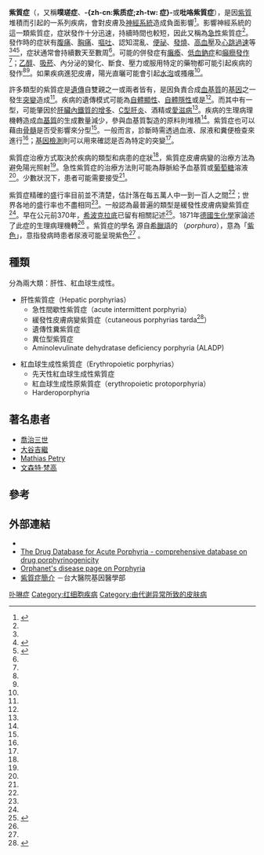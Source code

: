 {{medical}}
{{noteTA|G1=生命科学|
|T=zh-hans:紫質症; zh-cn:卟啉症; zh-tw:紫質症;
|1=zh-hans:紫質症; zh-cn:卟啉症; zh-tw:紫質症;
|2=zh-hans:血红素; zh-cn:血红素; zh-tw:血基質;
}}
{{Infobox disease
|Name = 紫質症<br>{{small|Porphyria}}
|Image =
|Caption =
|DiseasesDB =
|ICD10 = {{ICD10|E|80|0|e|70}}-{{ICD10|E|80|2|e|70}}
|ICD9 = {{ICD9|277.1}}
|ICDO =
|OMIM =
|MedlinePlus = 001208
|eMedicineSubj =
|eMedicineTopic =
|MeshName = Porphyrias
|MeshNumber = C17.800.849.617
}}
<!-- Definition and symptoms -->
'''紫質症'''（{{lang-en|Porphyria}}，又稱'''噗瑳症'''、'''-{zh-cn:紫质症;zh-tw:{{zy|卟|ㄅㄨˇ}} {{zy|啉|ㄌㄧㄣˊ}}症}-'''或'''吡咯紫質症'''），是因[[紫質|紫質]]堆積而引起的一系列疾病，會對皮膚及[[神經系統|神經系統]]造成負面影響<ref name=NIH2009GHR>{{cite web|title=porphyria|url=https://ghr.nlm.nih.gov/condition/porphyria|website=GHR|accessdate=2016-10-26|date=July 2009|deadurl=no|archiveurl=https://web.archive.org/web/20161026080542/https://ghr.nlm.nih.gov/condition/porphyria|archivedate=2016-10-26|df=dmy-all}}</ref>。影響神經系統的這一類紫質症，症狀發作十分迅速，持續時間也較短，因此又稱為[[急性|急性]]紫質症<ref name=NIH2009GHR/>。發作時的症狀有[[腹痛|腹痛]]、[[胸痛|胸痛]]、[[嘔吐|嘔吐]]、認知混亂、[[便祕|便祕]]、[[發燒|發燒]]、[[高血壓|高血壓]]及[[心跳過速|心跳過速]]等<ref name=NIH2009GHR/><ref name=NIH2014>{{cite web|title=Porphyria|url=https://www.niddk.nih.gov/health-information/health-topics/liver-disease/porphyria/Pages/facts.aspx|website=NIDDK|accessdate=2016-10-25|date=February 2014|deadurl=yes|archiveurl=https://web.archive.org/web/20161026081818/https://www.niddk.nih.gov/health-information/health-topics/liver-disease/porphyria/Pages/facts.aspx|archivedate=2016-10-26|df=dmy-all}}</ref><ref name=Stein2017>{{cite journal |last1=Stein |first1=PE |last2=Badminton |first2=MN |last3=Rees |first3=DC |title=Update review of the acute porphyrias |journal=British Journal of Haematology|date=February 2017|volume=176|issue=4|pages=527–538|doi=10.1111/bjh.14459|pmid=27982422}}</ref>，症狀通常會持續數天至數周<ref name=NIH2014/>。可能的併發症有[[癱瘓|癱瘓]]、[[低血鈉症|低血鈉症]]和[[癲癇發作|癲癇發作]]<ref name=Stein2017/>；[[乙醇|乙醇]]、[[吸菸|吸菸]]、內分泌的變化、斷食、壓力或服用特定的藥物都可能引起疾病的發作<ref name=NIH2014/><ref name=Stein2017/>。如果疾病進犯皮膚，陽光直曬可能會引起[[水泡|水泡]]或搔癢<ref name=NIH2014/>。

<!-- Cause -->
許多類型的紫質症是[[遺傳|遺傳]]自雙親之一或兩者皆有，是因負責合成[[血基質|血基質]]的[[基因|基因]]之一發生[[突變|突變]]造成<ref name=NIH2014/>。疾病的遺傳模式可能為[[顯性|自體顯性]]、[[顯性|自體隱性]]或是{{le|X性聯遺傳|X-linked dominant inheritance}}<ref name=NIH2009GHR/>。而其中有一型{{le|緩發性皮膚病變紫質症|porphyria cutanea tarda}}，可能肇因於[[HFE遺傳性血色病|肝臟內鐵質的增多]]、[[C型肝炎|C型肝炎]]、酒精或[[愛滋病|愛滋病]]<ref name=NIH2009GHR/>。疾病的生理病理機轉造成[[血基質|血基質]]的生成數量減少，參與血基質製造的原料則堆積<ref name=NIH2009GHR/>。紫質症也可以藉由[[骨髓|骨髓]]是否受影響來分型<ref name=NIH2009GHR/>。一般而言，診斷時需透過血液、尿液和糞便檢查來進行<ref name=NIH2014/>；[[基因檢測|基因檢測]]則可以用來確認是否為特定的突變<ref name=NIH2014/>。

<!-- Treatment -->
紫質症治療方式取決於疾病的類型和病患的症狀<ref name=NIH2014/>，紫質症皮膚病變的治療方法為避免陽光照射<ref name=NIH2014/>。急性紫質症的治療方法則可能為靜脈給予血基質或[[葡萄糖|葡萄糖]]溶液<ref name=NIH2014/>。少數狀況下，患者可能需要接受{{le|肝臟移植|liver transplantation}}<ref name=NIH2014/>。

<!-- Epidemiology, history, and culture -->
紫質症精確的盛行率目前並不清楚，估計落在每五萬人中一到一百人之間<ref name=NIH2009GHR/>；世界各地的盛行率也不盡相同<ref name=NIH2014/>。一般認為最普遍的類型是緩發性皮膚病變紫質症<ref name=NIH2009GHR/>。早在公元前370年，[[希波克拉底|希波克拉底]]已留有相關記述<ref name=McM2014>{{cite book|last1=McManus|first1=Linda|title=Pathobiology of Human Disease: A Dynamic Encyclopedia of Disease Mechanisms|date=2014|publisher=Elsevier|isbn=9780123864574|page=1488|url=https://books.google.com/books?id=uQB0AwAAQBAJ&pg=PA1488|deadurl=no|archiveurl=https://web.archive.org/web/20170908185105/https://books.google.com/books?id=uQB0AwAAQBAJ&pg=PA1488|archivedate=2017-09-08}}</ref>。1871年[[德國|德國]][[生化學|生化學]]家{{le|菲力克|Felix Hoppe-Seyler}}論述了此症的生理病理機轉<ref name="McM2014" /> 。紫質症的學名 {{lang|la|''porphyria''}} 源自[[希臘語|希臘語]]的 {{lang|el|πορφύρα}}（''porphura''），意為「[[紫色|紫色]]」，意指發病時患者尿液可能呈現紫色<ref name="McM2014" /> 。 
{{TOC limit|3}}

== 種類 ==
分為兩大類：肝性、紅血球生成性。

* 肝性紫質症（Hepatic porphyrias）
** 急性間歇性紫質症（acute intermittent porphyria） 
** 緩發性皮膚病變紫質症（cutaneous porphyrias tarda<ref>{{cite news|title=話你知：患者如「殭屍」不能見光|date=2009-04-18|page=A10版|publisher=星島日報 (香港版)}}</ref>）
** 遺傳性糞紫質症
** 異位型紫質症
** Aminolevulinate dehydratase deficiency porphyria (ALADP)

* 紅血球生成性紫質症（Erythropoietic porphyrias）
** 先天性紅血球生成性紫質症
** 紅血球生成性原紫質症（erythropoietic protoporphyria）
** Harderoporphyria

== 著名患者 ==
*[[喬治三世|喬治三世]]
*[[大谷吉繼|大谷吉繼]]
*[[Mathias_Petry|Mathias Petry]]
*[[文森特·梵高|文森特·梵高]]

== 參考 ==
{{reflist|2}}

== 外部連結 ==
{{Medical condition classification and resources
|DiseasesDB     = 
|ICD10          = {{ICD10|E|80|0|e|70}}-{{ICD10|E|80|2|e|70}}
|ICD9           = {{ICD9|277.1}}
|ICDO           = 
|OMIM           = 
|MedlinePlus    = 001208
|eMedicineSubj  = 
|eMedicineTopic = 
|MeshName       = Porphyrias
|MeshNumber     = C17.800.849.617
|Orphanet       = 738
|}}
* {{DMOZ|Health/Conditions_and_Diseases/Nutritional_and_Metabolic_Disorders/Inherited/Porphyrias/}}
* [http://www.drugs-porphyria.org/ The Drug Database for Acute Porphyria - comprehensive database on drug porphyrinogenicity] {{Wayback|url=http://www.drugs-porphyria.org/ |date=20170823070041 }}
* [http://www.orpha.net/consor/cgi-bin/OC_Exp.php?lng=EN&Expert=738.0 Orphanet's disease page on Porphyria] {{Wayback|url=http://www.orpha.net/consor/cgi-bin/OC_Exp.php?lng=EN&Expert=738.0 |date=20200628044417 }}
* [http://www.genes-at-taiwan.com.tw/genehelp/database/disease/Porphyria_940502.htm 紫質症簡介] {{Wayback|url=http://www.genes-at-taiwan.com.tw/genehelp/database/disease/Porphyria_940502.htm |date=20160318215340 }}－台大醫院基因醫學部

{{中华人民共和国第一批罕见病目录}}

[[Category:卟啉症|]]
[[Category:红细胞疾病|Category:红细胞疾病]]
[[Category:由代谢异常所致的皮肤病|Category:由代谢异常所致的皮肤病]]